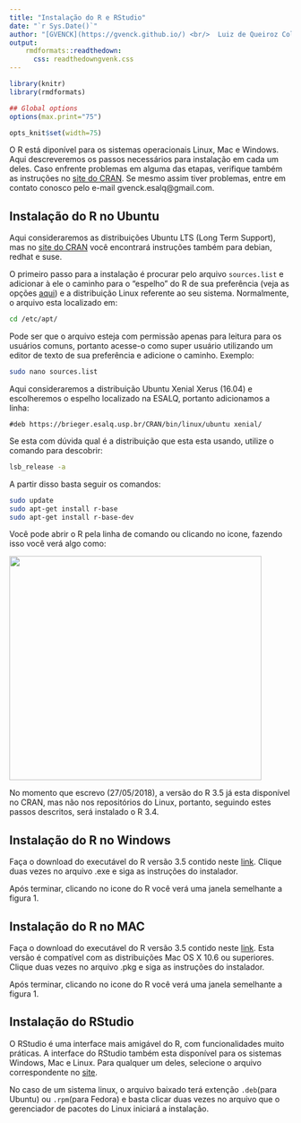 ```yaml
---
title: "Instalação do R e RStudio"
date: "`r Sys.Date()`"
author: "[GVENCK](https://gvenck.github.io/) <br/>  Luiz de Queiroz College of Agriculture <br/> University of São Paulo"
output:
    rmdformats::readthedown:
      css: readthedowngvenk.css
---
```


```r
library(knitr)
library(rmdformats)

## Global options
options(max.print="75")

opts_knit$set(width=75)
```

O R está diponível para os sistemas operacionais Linux, Mac e Windows. Aqui descreveremos os passos necessários para instalação em cada um deles. Caso enfrente problemas em alguma das etapas, verifique também as instruções no [site do CRAN](https://cran.r-project.org/). Se mesmo assim tiver problemas, entre em contato conosco pelo e-mail gvenck.esalq@gmail.com.

## Instalação do R no Ubuntu 

Aqui consideraremos as distribuições Ubuntu LTS (Long Term Support), mas no [site do CRAN](https://cran.r-project.org/) você encontrará instruções também para debian, redhat e suse.

O primeiro passo para a instalação é procurar pelo arquivo `sources.list` e adicionar à ele o caminho para o "espelho" do R de sua preferência (veja as opções [aqui](https://cran.r-project.org/mirrors.html)) e a distribuição Linux referente ao seu sistema. Normalmente, o arquivo esta localizado em:

```bash
cd /etc/apt/
```

Pode ser que o arquivo esteja com permissão apenas para leitura para os usuários comuns, portanto acesse-o como super usuário utilizando um editor de texto de sua preferência e adicione o caminho. Exemplo:

```bash
sudo nano sources.list
```

Aqui consideraremos a distribuição Ubuntu Xenial Xerus (16.04) e escolheremos o espelho localizado na ESALQ, portanto adicionamos a linha:

```
#deb https://brieger.esalq.usp.br/CRAN/bin/linux/ubuntu xenial/
```

Se esta com dúvida qual é a distribuição que esta esta usando, utilize o comando para descobrir:

```bash
lsb_release -a
```

A partir disso basta seguir os comandos:

```bash
sudo update
sudo apt-get install r-base
sudo apt-get install r-base-dev
```

Você pode abrir o R pela linha de comando ou clicando no icone, fazendo isso você verá algo como:

<img src="imagens/rstart.png"  style="width:450px;height:400px;">

No momento que escrevo (27/05/2018), a versão do R 3.5 já esta disponível no CRAN, mas não nos repositórios do Linux, portanto, seguindo estes passos descritos, será instalado o R 3.4. 

## Instalação do R no Windows

Faça o download do executável do R versão 3.5 contido neste [link](https://cran.r-project.org/bin/windows/base/). Clique duas vezes no arquivo .exe e siga as instruções do instalador.

Após terminar, clicando no icone do R você verá uma janela semelhante a figura 1.


## Instalação do R no MAC

Faça o download do executável do R versão 3.5 contido neste [link](https://cran.r-project.org/bin/macosx/R-3.5.0.pkg). Esta versão é compatível com as distribuições Mac OS X  10.6 ou superiores. Clique duas vezes no arquivo .pkg e siga as instruções do instalador.

Após terminar, clicando no icone do R você verá uma janela semelhante a figura 1.
  

## Instalação do RStudio

O RStudio é uma interface mais amigável do R, com funcionalidades muito práticas. A interface do RStudio também esta disponível para os sistemas Windows, Mac e Linux. Para qualquer um deles, selecione o arquivo correspondente no [site](https://www.rstudio.com/products/rstudio/download/).

No caso de um sistema linux, o arquivo baixado terá extenção `.deb`(para Ubuntu) ou `.rpm`(para Fedora) e basta clicar duas vezes no arquivo que o gerenciador de pacotes do Linux iniciará a instalação.

